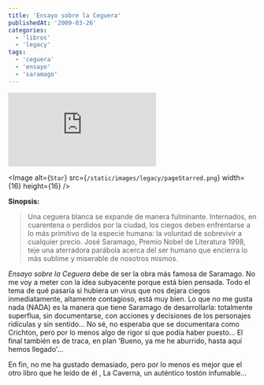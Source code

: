 ```yaml
---
title: 'Ensayo sobre la Ceguera'
publishedAt: '2009-03-26'
categories:
  - 'libros'
  - 'legacy'
tags:
  - 'ceguera'
  - 'ensayo'
  - 'saramago'
---
```


[![Image of ENSAYO SOBRE LA CEGUERA](http://image.anobii.com/anobi/image_book.php?type=4&item_id=01b97d22bc1145c8dd&time=1236710532 'More about ENSAYO SOBRE LA CEGUERA')](http://www.anobii.com/books/01b97d22bc1145c8dd/ 'More about ENSAYO SOBRE LA CEGUERA')

<Image
  alt={`Star`}
  src={`/static/images/legacy/pageStarred.png`}
  width={16}
  height={16}
/>

**Sinopsis:**

> Una ceguera blanca se expande de manera fulminante. Internados, en cuarentena o perdidos por la ciudad, los ciegos deben enfrentarse a lo más primitivo de la especie humana: la voluntad de sobrevivir a cualquier precio. José Saramago, Premio Nobel de Literatura 1998, teje una aterradora parábola acerca del ser humano que encierra lo más sublime y miserable de nosotros mismos.

_Ensayo sobre la Ceguera_ debe de ser la obra más famosa de Saramago. No me voy a meter con la idea subyacente porque está bien pensada. Todo el tema de qué pasaría si hubiera un virus que nos dejara ciegos inmediatamente, altamente contagioso, está muy bien. Lo que no me gusta nada (NADA) es la manera que tiene Saramago de desarrollarla: totalmente superflua, sin documentarse, con acciones y decisiones de los personajes ridículas y sin sentido... No sé, no esperaba que se documentara como Crichton, pero por lo menos algo de rigor si que podía haber puesto... El final también es de traca, en plan 'Bueno, ya me he aburrido, hasta aquí hemos llegado'...

En fin, no me ha gustado demasiado, pero por lo menos es mejor que el otro libro que he leído de él , La Caverna, un auténtico tostón infumable...
